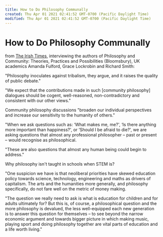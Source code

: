 ```yaml
---
title: How to Do Philosophy Communally
created: Thu Apr 01 2021 02:41:52 GMT-0700 (Pacific Daylight Time)
modified: Thu Apr 01 2021 02:41:52 GMT-0700 (Pacific Daylight Time)
---
```

# How to Do Philosophy Communally

from [The Irish Times](https://www.irishtimes.com/culture/does-philosophy-belong-to-the-academy-or-the-community-1.4271491), interviewing the authors of Philosophy and Community: Theories, Practices and Possibilities (Bloomsbury), UK academics Amanda Fulford, Grace Lockrobin and Richard Smith:

"Philosophy inoculates against tribalism, they argue, and it raises the quality of public debate."

"We expect that the contributions made in such [community philosophy] dialogues should be cogent, well-reasoned, non-contradictory and consistent with our other views."

Community philosophy discussions "broaden our individual perspectives and increase our sensitivity to the humanity of others."

"When we ask questions such as: ‘What makes me, me?', ‘Is there anything more important than happiness?', or ‘Should I be afraid to die?', we are asking questions that almost any professional philosopher – past or present – would recognise as philosophical.

"These are also questions that almost any human being could begin to address."

Why philosophy isn't taught in schools when STEM is?

"One suspicion we have is that neoliberal priorities have skewed education policy towards science, technology, engineering and maths as drivers of capitalism. The arts and the humanities more generally, and philosophy specifically, do not fare well on the metric of money making.

"The question we really need to ask is what is education for children and for adults ultimately for? But this is, of course, a philosophical question and the more philosophy is devalued, the less well-equipped each new generation is to answer this question for themselves – to see beyond the narrow economic argument and towards bigger picture in which making music, playing sport and doing philosophy together are vital parts of education and a life worth living."
